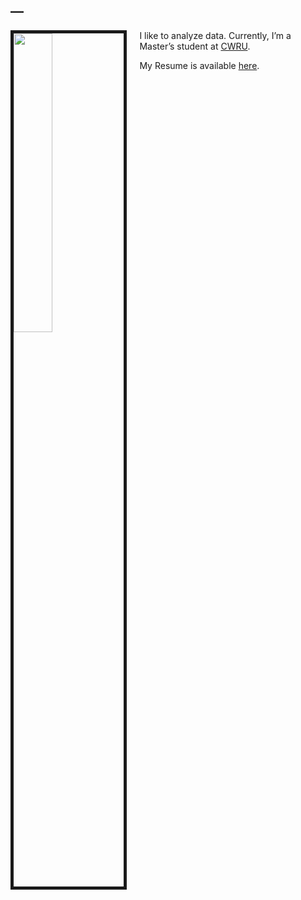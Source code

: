 ---
---

<link rel="stylesheet" href="styles.css" type="text/css">

<img src="images/AbhiDevathi.jpg" style="width:35%; border:5px solid; margin-right: 20px" align="left">

I like to analyze data. Currently, I'm a Master's student at [CWRU](http://mathstats.case.edu).

My Resume is available [here](files/Resume.pdf).
